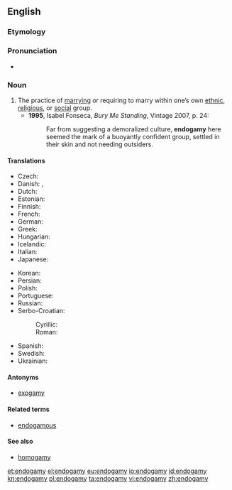 ==English==
{{wikipedia}}
===Etymology===
{{confix|endo|gamy}}

===Pronunciation===
*{{a|UK}} {{IPA|/ɛnˈdɒɡəmi/}}

===Noun===
{{en-noun|-}}

# The practice of [[marry]]ing or requiring to marry within one’s own [[ethnic]], [[religious]], or [[social]] group.
#*'''1995''', Isabel Fonseca, ''Bury Me Standing'', Vintage 2007, p. 24:
#*:Far from suggesting a demoralized culture, '''endogamy''' here seemed the mark of a buoyantly confident group, settled in their skin and not needing outsiders.
 
====Translations====
{{trans-top|the practice of marrying within one's own social group}}
* Czech: {{t-|cs|endogamie|f}}
* Danish: {{t-|da|endogami|c}}, {{t-|da|indgifte|n}}
* Dutch: {{t-|nl|endogamie|f}}
* Estonian: {{t-|et|endogaamia}}
* Finnish: {{t+|fi|endogamia}}
* French: {{t+|fr|endogamie|f}}
* German: {{t+|de|Endogamie|f}}
* Greek: {{t+|el|ενδογαμία|f|tr=endogamía}}
* Hungarian: {{t-|hu|endogámia}}
* Icelandic: {{t-|is|innvensl|n-p}}
* Italian: {{t+|it|endogamia|f}}
* Japanese: {{t-|ja|近親婚|tr=きんしんこん, kinshinkon}}
{{trans-mid}}
* Korean: {{t-|ko|근친혼|tr=[[近親婚]], geunchinhon|sc=Hang}}
* Persian: {{t-|fa|درون‌همسری|sc=fa-Arab}}
* Polish: {{t-|pl|endogamia|f}}
* Portuguese: {{t-|pt|endogamia|f}}
* Russian: {{t+|ru|эндогамия|f|tr=endogamija}}
* Serbo-Croatian:
*: Cyrillic: {{t-|sh|ендогамија|f|alt=ендога̀мија|sc=Cyrl}}
*: Roman: {{t-|sh|endogamija|f|alt=endogàmija}}
* Spanish: {{t+|es|endogamia|f}}
* Swedish: {{t+|sv|monogami|c}}
* Ukrainian: {{t-|uk|ендогамія|tr=endogamija}}
{{trans-bottom}}

====Antonyms====
* [[exogamy]]

====Related terms====
* [[endogamous]]

====See also====
* [[homogamy]]

[[et:endogamy]]
[[el:endogamy]]
[[eu:endogamy]]
[[io:endogamy]]
[[id:endogamy]]
[[kn:endogamy]]
[[pl:endogamy]]
[[ta:endogamy]]
[[vi:endogamy]]
[[zh:endogamy]]